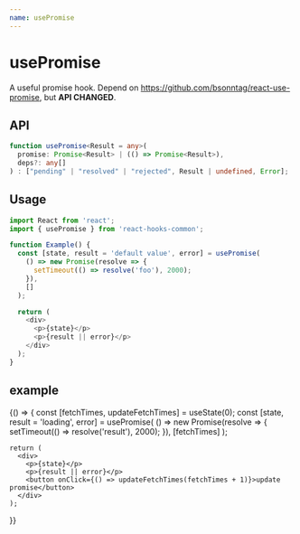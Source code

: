 ```yaml
---
name: usePromise
---
```



# usePromise
A useful promise hook.
Depend on https://github.com/bsonntag/react-use-promise, but **API CHANGED**.

## API
```ts
function usePromise<Result = any>(
  promise: Promise<Result> | (() => Promise<Result>),
  deps?: any[]
) : ["pending" | "resolved" | "rejected", Result | undefined, Error];
```

## Usage

```js
import React from 'react';
import { usePromise } from 'react-hooks-common';

function Example() {
  const [state, result = 'default value', error] = usePromise(
    () => new Promise(resolve => {
      setTimeout(() => resolve('foo'), 2000);
    }),
    []
  );

  return (
    <div>
      <p>{state}</p>
      <p>{result || error}</p>
    </div>
  );
}
```

## example

<Playground>
  {() => {
    const [fetchTimes, updateFetchTimes] = useState(0);
    const [state, result = 'loading', error] = usePromise(
      () => new Promise(resolve => {
        setTimeout(() => resolve('result'), 2000);
      }),
      [fetchTimes]
    );

    return (
      <div>
        <p>{state}</p>
        <p>{result || error}</p>
        <button onClick={() => updateFetchTimes(fetchTimes + 1)}>update promise</button>
      </div>
    );
  }}
</Playground>